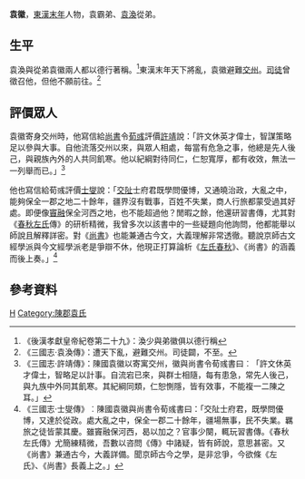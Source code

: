 '''袁徽'''{{BD|？||？||catIdx=Y}}，[[東漢末年|東漢末年]]人物，袁霸弟、[[袁渙|袁渙]]從弟。

==生平==
袁渙與從弟袁徽兩人都以德行著稱。<ref>《後漢孝獻皇帝紀卷第二十九》：渙少與弟徽俱以德行稱</ref>東漢末年天下將亂，袁徽避難[[交州|交州]]。[[司徒|司徒]]曾徵召他，但他不願前往。<ref>《三國志·袁渙傳》：遭天下亂，避難交州。司徒闢，不至。</ref>

==評價眾人==
袁徽寄身交州時，他寫信給[[尚書|尚書]]令[[荀彧|荀彧]]評價[[許靖|許靖]]說：「許文休英才偉士，智謀策略足以參與大事。自他流落交州以來，與眾人相處，每當有危急之事，他總是先人後己，與親族內外的人共同飢寒。他以紀綱對待同仁，仁恕寬厚，都有收效，無法一一列舉而已。」<ref>《三國志·許靖傳》：陳國袁徽以寄寓交州，徽與尚書令荀彧書曰︰「許文休英才偉士，智略足以計事。自流宕已來，與群士相隨，每有患急，常先人後己，與九族中外同其飢寒。其紀綱同類，仁恕惻隱，皆有效事，不能複一二陳之耳。」</ref>

他也寫信給荀彧評價[[士燮_(三國)|士燮]]說：「[[交阯|交阯]]士府君既學問優博，又通曉治政，大亂之中，能夠保全一郡之地二十餘年，疆界沒有戰事，百姓不失業，商人行旅都蒙受過其好處。即便像[[竇融|竇融]]保全河西之地，也不能超過他？閒暇之餘，他還研習書傳，尤其對《[[春秋左氏|春秋左氏]]傳》的研析精微，我曾多次以該書中的一些疑題向他詢問，他都能舉以師說且解釋詳密。對《[[尚書|尚書]]》也能兼通古今文，大義理解非常透徹。聽說京師古文經學派與今文經學派老是爭辯不休，他現正打算論析《[[左氏春秋|左氏春秋]]》、《尚書》的涵義而後上奏。」<ref>《三國志·士燮傳》︰陳國袁徽與尚書令荀彧書曰：「交阯士府君，既學問優博，又達於從政。處大亂之中，保全一郡二十餘年，疆場無事，民不失業。羈旅之徒皆蒙其慶。雖竇融保河西，曷以加之？官事少闋，輒玩習書傳。《春秋左氏傳》尤簡練精微，吾數以咨問《傳》中諸疑，皆有師說，意思甚密。又《尚書》兼通古今，大義詳備。聞京師古今之學，是非忿爭，今欲條《左氏》、《尚書》長義上之。」</ref>

==參考資料==
[[Category:袁姓|H]]
[[Category:陳郡袁氏|Category:陳郡袁氏]]